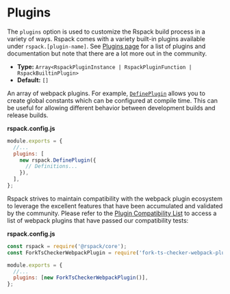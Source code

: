 # Plugins

The `plugins` option is used to customize the Rspack build process in a variety of ways. Rspack comes with a variety built-in plugins available under `rspack.[plugin-name]`. See [Plugins page](/plugins/index) for a list of plugins and documentation but note that there are a lot more out in the community.

- **Type:** `Array<RspackPluginInstance | RspackPluginFunction | RspackBuiltinPlugin>`
- **Default:** `[]`

An array of webpack plugins. For example, [`DefinePlugin`](/plugins/webpack/define-plugin) allows you to create global constants which can be configured at compile time. This can be useful for allowing different behavior between development builds and release builds.

**rspack.config.js**

```js
module.exports = {
  //...
  plugins: [
    new rspack.DefinePlugin({
      // Definitions...
    }),
  ],
};
```

Rspack strives to maintain compatibility with the webpack plugin ecosystem to leverage the excellent features that have been accumulated and validated by the community. Please refer to the [Plugin Compatibility List](/guide/compatibility/plugin) to access a list of webpack plugins that have passed our compatibility tests:

**rspack.config.js**

```js
const rspack = require('@rspack/core');
const ForkTsCheckerWebpackPlugin = require('fork-ts-checker-webpack-plugin');

module.exports = {
  //...
  plugins: [new ForkTsCheckerWebpackPlugin()],
};
```
